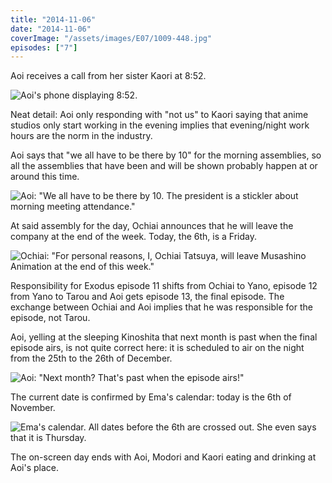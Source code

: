 ```yaml
---
title: "2014-11-06"
date: "2014-11-06"
coverImage: "/assets/images/E07/1009-448.jpg"
episodes: ["7"]
---
```


Aoi receives a call from her sister Kaori at 8:52.

![Aoi's phone displaying 8:52.](/assets/images/E07/0156-317.jpg)

<Alert>
  <Lightbulb />
  <AlertDescription>
    Neat detail: Aoi only responding with "not us" to Kaori saying that anime
    studios only start working in the evening implies that evening/night work
    hours are the norm in the industry.
  </AlertDescription>
</Alert>

Aoi says that "we all have to be there by 10" for the morning assemblies, so all the assemblies that have been and will be shown probably happen at or around this time.

![Aoi: "We all have to be there by 10. The president is a stickler about morning meeting attendance."](/assets/images/E07/0210-318.jpg)

At said assembly for the day, Ochiai announces that he will leave the company at the end of the week. Today, the 6th, is a Friday.

![Ochiai: "For personal reasons, I, Ochiai Tatsuya, will leave Musashino Animation at the end of this week."](/assets/images/E07/0404-319.jpg)

Responsibility for Exodus episode 11 shifts from Ochiai to Yano, episode 12 from Yano to Tarou and Aoi gets episode 13, the final episode. The exchange between Ochiai and Aoi implies that he was responsible for the episode, not Tarou.

Aoi, yelling at the sleeping Kinoshita that next month is past when the final episode airs, is not quite correct here: it is scheduled to air on the night from the 25th to the 26th of December.

![Aoi: "Next month? That's past when the episode airs!"](/assets/images/E07/0930-319.jpg)

The current date is confirmed by Ema's calendar: today is the 6th of November.

![Ema's calendar. All dates before the 6th are crossed out. She even says that it is Thursday.](/assets/images/E07/1058-320.jpg)

The on-screen day ends with Aoi, Modori and Kaori eating and drinking at Aoi's place.
